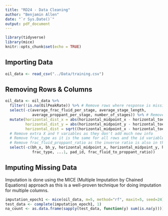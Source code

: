 ```yaml
---
title: "RD24 - Data Cleaning"
author: "Benjamin Allen"
date: "`r Sys.Date()`"
output: pdf_document
---
```


```r
library(tidyverse)
library(mice)
knitr::opts_chunk$set(echo = TRUE)
```

## Importing Data

```r
oil_data <- read_csv("../Data/training.csv")
```


## Removing Rows & Columns

```r
oil_data <- oil_data %>% 
  filter(!is.na(OilPeakRate)) %>% # Remove rows where response is missing
  select(-c(average_frac_fluid_per_stage, average_stage_length,
            average_proppant_per_stage, number_of_stages)) %>% # Remove columns with >90% missing rows
  mutate(horizontal_dist_x = abs(horizontal_midpoint_x - horizontal_toe_x),
         horizontal_dist_y = abs(horizontal_midpoint_y - horizontal_toe_y),
         horizontal_dist = sqrt((horizontal_midpoint_x - horizontal_toe_x)^2 + (horizontal_midpoint_y - horizontal_toe_y)^2)) %>% # Create horizontal distance variables
  # Remove extra X and Y variables as they don't add much new info
  # Remove frac_type as it is the same for all rows and the id variables
  # Remove frac_fluid_proppant_ratio as the inverse ratio is also in the dataset
  select(-c(bh_x, bh_y, horizontal_midpoint_x, horizontal_midpoint_y, horizontal_toe_x, horizontal_toe_y,
            frac_type, ...1, pad_id, frac_fluid_to_proppant_ratio)) 
```

## Imputing Missing Data

Imputation is done using the MICE (Multiple Imputation by Chained Equations) approach as this is a well-proven technique for doing imputation for multiple columns.

```r
imputation_epoch1 <- mice(oil_data, m=5, method="rf", maxit=5, seed=24)
test_data <- complete(imputation_epoch1, 1)
na_count <- as.data.frame(sapply(test_data, function(y) sum(is.na(y))))
```

